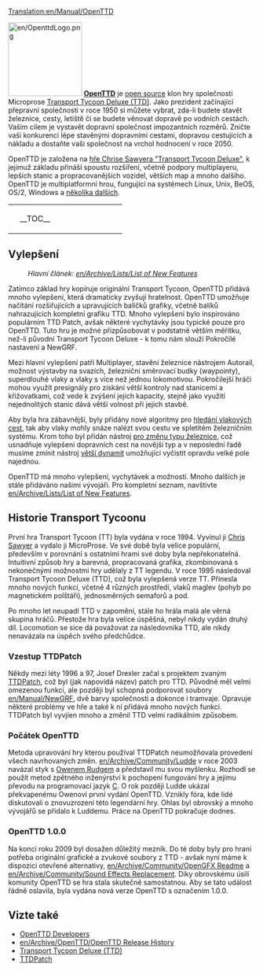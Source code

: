 [[Translation:en/Manual/OpenTTD]]
{{cs/Obsah}}

[[File:en/OpenttdLogo.png|left|150px]]
[http://www.openttd.org/ '''OpenTTD'''] je [http://en.wikipedia.org/wiki/Open_source open source] klon hry společnosti Microprose [http://cs.wikipedia.org/wiki/Transport_Tycoon Transport Tycoon Deluxe (TTD)]. Jako prezident začínající přepravní společnosti v roce 1950 si můžete vybrat, zda-li budete stavět železnice, cesty, letiště či se budete věnovat dopravě po vodních cestách. Vaším cílem je vystavět dopravní společnost impozantních rozměrů. Zničte vaši konkurenci lépe stavěnými dopravními cestami, dopravou cestujících a nákladu a dostaňte vaši společnost na vrchol hodnocení v roce 2050.

OpenTTD je založena na [http://www.chrissawyer.com/info.htm hře Chrise Sawyera "Transport Tycoon Deluxe"], k jejímuž základu přináší spoustu rozšíření, včetně podpory multiplayeru, lepších stanic a propracovanějších vozidel, větších map a mnoho dalšího. OpenTTD je multiplatformní hrou, fungující na systémech Linux, Unix, BeOS, OS/2, Windows a [[en/Archive/Compilation and Ports/Operating system|několika dalších]].


{| align="center"
|colspan=2 style="background:none; border:0px"|
|width=200 style="background:none; border:0px"| __TOC__
|style="background:none; border:0px"| [[File:cs/Intro screen.png|frame|center|OpenTTD [[en/Manual/Game interface#Main window contents|úvodní obrazovka]]]]
|}


==Vylepšení==
:''Hlavní článek: [[en/Archive/Lists/List of New Features]]''

Zatímco základ hry kopíruje originální Transport Tycoon, OpenTTD přidává mnoho vylepšení, která dramaticky zvyšují hratelnost. OpenTTD umožňuje načítání rozšiřujících a upravujících balíčků grafiky, včetně balíků nahrazujících kompletní grafiku TTD. Mnoho vylepšení bylo inspirováno populárním TTD Patch, avšak některé vychytávky jsou typické pouze pro OpenTTD. Tuto hru je možné přizpůsobovat v podstatně větším měřítku, než-li původní Transport Tycoon Deluxe - k tomu nám slouží Pokročilé nastavení a NewGRF.

Mezi hlavní vylepšení patří Multiplayer, stavění železnice nástrojem Autorail, možnost výstavby na svazích, železniční směrovací budky (waypointy), superdlouhé vlaky a vlaky s více než jednou lokomotivou. Pokročilejší hráči mohou využít presignály pro získání větší kontroly nad stanicemi a křižovatkami, což vede k zvýšení jejich kapacity, stejně jako využití nejednolitých stanic dává větší volnost při jejich stavbě.

Aby byla hra zábavnější, byly přidány nové algoritmy pro [[en/Archive/Manual/Yet Another PBS Patch|hledání vlakových cest]], tak aby vlaky mohly snáze nalézt svou cestu ve spletitém železničním systému. Krom toho byl přidán nástroj [[en/Manual/Convert rail|pro změnu typu železnice]], což usnadňuje vylepšení dopravních cest na novější typ a v neposlední řadě musíme zmínit nástroj [[cs/Archive/Manual/Settings/Větší dynamit|větší dynamit]] umožňující vyčistit opravdu velké pole najednou.

OpenTTD má mnoho vylepšení, vychytávek a možností. Mnoho dalších je stále přidáváno našimi vývojáři. Pro kompletní seznam, navštivte  [[en/Archive/Lists/List of New Features]].

==Historie Transport Tycoonu==
První hra Transport Tycoon (TT) byla vydána v roce 1994. Vyvinul ji [http://www.chrissawyer.com/ Chris Sawyer] a vydalo ji MicroProse. Ve své době byla velice populární, především v porovnání s ostatními hrami své doby byla nepřekonatelná. Intuitivní způsob hry a barevná, propracovaná grafika, zkombinovaná s nekonečnými možnostmi hry udělaly z TT legendu. V roce 1995 následoval Transport Tycoon Deluxe (TTD), což byla vylepšená verze TT. Přinesla mnoho nových funkcí, včetně 4 různých prostředí, vlaků maglev (pohyb po magnetickém polštáři), jednosměrných semaforů a pod.

Po mnoho let neupadl TTD v zapomění, stále ho hrála malá ale věrná skupina hráčů. Přestože hra byla velice úspěšná, nebyl nikdy vydán druhý díl. Locomotion se sice dá považovat za následovníka TTD, ale nikdy nenavázala na úspěch svého předchůdce.

===Vzestup TTDPatch===
Někdy mezi léty 1996 a 97, Josef Drexler začal s projektem zvaným [http://www.ttdpatch.net/ TTDPatch], což byl (jak napovídá název) patch pro TTD. Původně měl velmi omezenou funkci, ale později byl schopná podporovat soubory [[en/Manual/NewGRF]], dvě barvy společnosti a dokonce i tramvaje. Opravuje některé problémy ve hře a také k ní přidává mnoho nových funkcí. TTDPatch byl vyvjíen mnoho a změnil TTD velmi radikálním způsobem.

===Počátek OpenTTD===
Metoda upravování hry kterou používal TTDPatch neumožňovala provedení všech navrhovaných změn. [[en/Archive/Community/Ludde]] v roce 2003 navázal styk s [http://www.tt-forums.net/ Owenem Rudgem] a představil mu svou myšlenku. Rozhodl se použít metod zpětného inženýrství k pochopení fungování hry a jejímu převodu na programovací jazyk [http://cs.wikipedia.org/wiki/C_(programovací_jazyk) C]. O rok později Ludde ukázal překvapenému Owenovi první vydání OpenTTD. Vznikly fóra, kde lidé diskutovali o znovuzrození této legendární hry. Ohlas byl obrovský a mnoho vývojářů se přidalo k Luddemu. Práce na OpenTTD pokračuje dodnes.

===OpenTTD 1.0.0===
Na konci roku 2009 byl dosažen důležitý mezník. Do té doby byly pro hraní potřeba originální grafické a zvukové soubory z TTD - avšak nyní máme k dispozici otevřené alternativy, [[en/Archive/Community/OpenGFX Readme]] a [[en/Archive/Community/Sound Effects Replacement]]. Díky obrovskému úsilí komunity OpenTTD se hra stala skutečně samostatnou. Aby se tato událost řádně oslavila, byla vydána nová verze OpenTTD s označením 1.0.0.

==Vizte také==
*[[en/Archive/Community/Developers|OpenTTD Developers]]
*[[en/Archive/OpenTTD/OpenTTD Release History]]
*[http://cs.wikipedia.org/wiki/Transport_Tycoon Transport Tycoon Deluxe (TTD)]
*[http://www.ttdpatch.net/ TTDPatch]